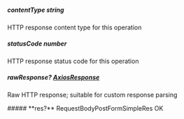 
##### **contentType** string
HTTP response content type for this operation

##### **statusCode** number
HTTP response status code for this operation

##### **rawResponse?** [AxiosResponse](https://axios-http.com/docs/res_schema)
Raw HTTP response; suitable for custom response parsing

<Collapsible>
    ##### **res?** RequestBodyPostFormSimpleRes
    OK
    <Collapsible.Break/>
    <RequestBodyPostFormSimpleRes/>
</Collapsible>

